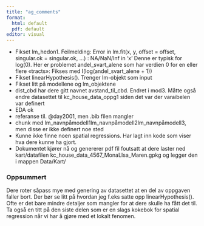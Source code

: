 ```yaml
---
title: "ag_comments"
format: 
  html: default
  pdf: default
editor: visual
---
```


-   Fikset lm_hedon1. Feilmelding: Error in lm.fit(x, y, offset = offset, singular.ok = singular.ok, \...) :
    NA/NaN/Inf in 'x' Denne er typisk for log(0). Her er problemet andel_svart_alene som har verdien 0 for en eller flere «tracts»: Fikses med I(log(andel_svart_alene + 1))
-   Fikset linearHypothesis(). Trenger lm-objekt som input
-   Fikset litt på modellene og lm_objektene
-   dist_cbd har dere gitt navnet avstand_til_cbd. Endret i mod3. Måtte også endre datasettet til kc_house_data_oppg1 siden det var der varaibelen var definert
-   EDA ok
-   referanse til. @day2001, men .bib filen mangler
-   chunk med lm_navnpåmodell1lm_navnpåmodell2lm_navnpåmodell3, men disse er ikke definert noe sted
-   Kunne ikke finne noen spatial regressions. Har lagt inn kode som viser hva dere kunne ha gjort.
-   Dokumentet kjører nå og genererer pdf fil foutsatt at dere laster ned kart/datafilen kc_house_data_4567_MonaLIsa_Maren.gpkg og legger den i mappen Data/Kart/

### Oppsummert

Dere roter såpass mye med genering av datasettet at en del av oppgaven faller bort.
Der bør se litt på hvordan jeg f.eks satte opp linearHypothesis().
Ofte er det bare mindre detaljer som mangler for at dere skulle ha fått det til.
Ta også en titt på den siste delen som er en slags kokebok for spatial regression når vi har å gjøre med et lokalt fenomen.
